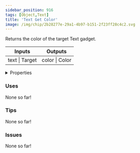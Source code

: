 ```yaml
---
sidebar_position: 916
tags: [Object,Text]
title: 'Text Get Color'
image: /img/chip/2b28277e-29a1-4b97-b151-2f23ff28c4c2.svg
---
```


Returns the color of the target Text gadget.



<IChip uuid="2b28277e-29a1-4b97-b151-2f23ff28c4c2"/>

<table><thead><tr><th>Inputs</th><th>Outputs</th></tr></thead><tbody><tr><td>text | Target</td><td>color | Color</td></tr></tbody></table>

<details>
  <summary>Properties</summary>
  <div>
    <div>
    <table>
      <tbody>
        <tr>
          <td>Is beta required?</td>
          <td>No</td>
        </tr>
        <tr>
          <td>Is chip a trolling risk?</td>
          <td>No</td>
        </tr>
        <tr>
          <td>Is chip a role assignment risk?</td>
          <td>No</td>
        </tr>
        <tr>
          <td>Chip UUID</td>
          <td>2b28277e-29a1-4b97-b151-2f23ff28c4c2</td>
        </tr>
        <tr>
          <td>Room availability</td>
          <td>Available everywhere</td>
        </tr>
      </tbody>
    </table>
    </div>
  </div>
</details>

### Uses

None so far!

### Tips

None so far!

### Issues

None so far!